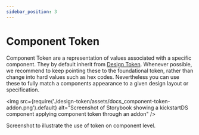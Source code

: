 ```yaml
---
sidebar_position: 3
---
```


# Component Token

Component Token are a representation of values associated with a specific component. They by default inherit from [Design Token](/docs/basics/token/design-token). Whenever possible, we recommend to keep pointing these to the foundational token, rather than change into hard values such as hex codes. Nevertheless you can use these to fully match a components appearance to a given design layout or specification.

<img src={require('./design-token/assets/docs_component-token-addon.png').default} alt="Screenshot of Storybook showing a kickstartDS component applying component token through an addon" />

Screenshot to illustrate the use of token on component level.
